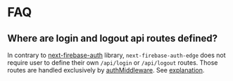# FAQ

## Where are login and logout api routes defined?

In contrary to [next-firebase-auth](https://github.com/gladly-team/next-firebase-auth?tab=readme-ov-file#get-started) library, `next-firebase-auth-edge` does not require user to define their own `/api/login` or `/api/logout` routes. Those routes are handled exclusively by [authMiddleware](/docs/getting-started/middleware). See [explanation](https://github.com/awinogrodzki/next-firebase-auth-edge/issues/34#issuecomment-1588032612).